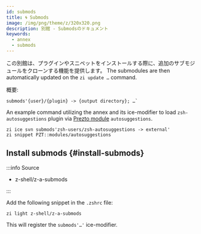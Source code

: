 ```yaml
---
id: submods
title: 🌀 Submods
image: /img/png/theme/z/320x320.png
description: 別館 - Submodsのドキュメント
keywords:
  - annex
  - submods
---
```


<!-- @format -->


この別館は、プラグインやスニペットをインストールする際に、追加のサブモジュールをクローンする機能を提供します。 The submodules are then automatically updated on the `zi update …` command.

概要:

```shell
submods'{user}/{plugin} -> {output directory}; …`
```

An example command utilizing the annex and its ice-modifier to load `zsh-autosuggestions` plugin via [Prezto module](/docs/getting_started/migration#pzt-modules) `autosuggestions`.

```shell title='~/.zshrc' showLineNumbers
zi ice svn submods'zsh-users/zsh-autosuggestions -> external'
zi snippet PZT::modules/autosuggestions
```

## Install submods {#install-submods}

:::info Source

- <Link className='github-link' href='https://github.com/z-shell/z-a-submods'>
    z-shell/z-a-submods
  </Link>

:::

<Tabs>
  <TabItem value="default" label="Default" default>

Add the following snippet in the `.zshrc` file:

```shell
zi light z-shell/z-a-submods
```

</TabItem>
</Tabs>

This will register the `submods'…'` ice-modifier.

